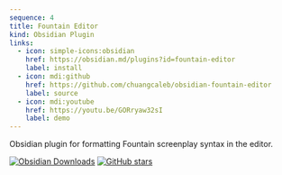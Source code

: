 ```yaml
---
sequence: 4
title: Fountain Editor
kind: Obsidian Plugin
links:
  - icon: simple-icons:obsidian
    href: https://obsidian.md/plugins?id=fountain-editor
    label: install
  - icon: mdi:github
    href: https://github.com/chuangcaleb/obsidian-fountain-editor
    label: source
  - icon: mdi:youtube
    href: https://youtu.be/GORryaw32sI
    label: demo
---
```


<Favicon src="https://obsidian.md/images/obsidian-logo-gradient.svg" alt="obsidian logo" url="https://obsidian.md">Obsidian</Favicon> plugin for formatting <Favicon src="https://fountain.io/wp-content/uploads/2023/05/fountain-sign-164-150x150.png" url="https://fountain.io" alt="Fountain logo">Fountain</Favicon> screenplay syntax in the editor.

[![Obsidian Downloads](https://img.shields.io/badge/dynamic/json?logo=obsidian&color=%23483699&style=flat&label=downloads&query=%24%5B%22fountain-editor%22%5D.downloads&url=https%3A%2F%2Fraw.githubusercontent.com%2Fobsidianmd%2Fobsidian-releases%2Fmaster%2Fcommunity-plugin-stats.json)](https://obsidian.md/plugins?id=fountain-editor)
[![GitHub stars](https://img.shields.io/github/stars/chuangcaleb/obsidian-fountain-editor?logo=github&style=flat)](https://github.com/chuangcaleb/obsidian-fountain-editor)

